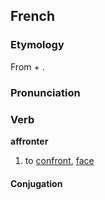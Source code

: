 ==French==
===Etymology===
From {{term|a-}} + {{term|front|lang=fr}}.

===Pronunciation===
{{IPA|/afʁɔ̃te/lang=fr}}

===Verb===
'''affronter'''

# to [[confront]], [[face]]

====Conjugation====
{{fr-conj-er|affront|avoir}}